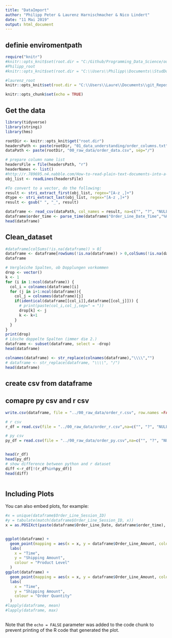 ---
title: "DataImport"
author: "Philipp Peter & Laurenz Harnischmacher & Nico Lindert"
date: "11 Mai 2019"
output: html_document
---
## definie enviromentpath
```{r "knitr config", cache = FALSE, include=FALSE}
require("knitr")
#knitr::opts_knit$set(root.dir = "C:/Github/Programming_Data_Science/ourdata")
#Philipp_root
#knitr::opts_knit$set(root.dir = "C:\\Users\\Philipp\\Documents\\StudDocs\\Master\\SS2019\\Programming Data Science\\data")

#laurenz_root
knitr::opts_knit$set(root.dir = "C:\\Users\\Laure\\Documents\\git_Repositories\\phyk_data")

```
```{r setup, include=FALSE}
knitr::opts_chunk$set(echo = TRUE)
```

## Get the data 

```{r}
library(tidyverse)
library(stringi)
library(hms)

rootDir <- knitr::opts_knit$get("root.dir")
headersPath <- paste(rootDir, "01_data_understanding/order_columns.txt", sep="/")
dataPath <- paste(rootDir, "00_raw_data/order_data.csv", sep="/")

# prepare column name list
headersFile = file(headersPath, "r")
headerNames <- list()
#http://r.789695.n4.nabble.com/How-to-read-plain-text-documents-into-a-vector-td901794.html
obj_list <- readLines(headersFile)

#To convert to a vector, do the following:
result <- stri_extract_first(obj_list, regex="[A-z ,]+")
dtype <- stri_extract_last(obj_list, regex="[A-z ,]+")
result <- gsub(" ", "_", result)

dataframe <- read_csv(dataPath, col_names = result, na=c("", "?", "NULL", "NA", "Nan"), guess_max = 3400)
dataframe$order_time <- parse_time(dataframe$"Order_Line_Date_Time","%H\\:%M\\:%S")
head(dataframe)
```

## Clean_dataset
```{r}
#dataframe[colSums(!is.na(dataframe)) > 0]
dataframe <- dataframe[rowSums(!is.na(dataframe)) > 0,colSums(!is.na(dataframe)) > 0]
dataframe
```
```{r}
# Vergleiche Spalten, ob Dopplungen vorkommen
drop <- vector()
k <- 1
for (i in 1:ncol(dataframe)) {
  col_i = colnames(dataframe)[i]
  for (j in i+1:ncol(dataframe)){
    col_j = colnames(dataframe)[j]
    if(identical(dataframe[[col_i]],dataframe[[col_j]])) {
      # print(paste(col_i,col_j,sep=" = "))
      drop[k] <- j
      k <- k+1
    }
  }
}
print(drop)
# Lösche doppelte Spalten (immer die 2.)
dataframe <- subset(dataframe, select = -drop)
head(dataframe)
```

``` {r}
colnames(dataframe) <- str_replace(colnames(dataframe),"\\\\","")
# dataframe <- str_replace(dataframe, "\\\\", "/")
head(dataframe)
```

## create csv from dataframe
## comapre py csv and r csv
``` {r}
write.csv(dataframe, file = "../00_raw_data/order_r.csv", row.names =FALSE, na = "")

# r csv
r_df = read.csv(file = "../00_raw_data/order_r.csv",na=c("", "?", "NULL", "NA", "Nan") )

# py csv
py_df = read.csv(file = "../00_raw_data/order_py.csv",na=c("", "?", "NULL", "NA", "Nan"))


head(r_df)
head(py_df)
# show difference between python and r dataset
diff <-r_df[!(r_df%in%py_df)]
head(diff)



```
## Including Plots

You can also embed plots, for example:

```{r}

#x = unique(dataframe$Order_Line_Session_ID)
#y = tabulate(match(dataframe$Order_Line_Session_ID, x))
x = as.POSIXct(paste(dataframe$Order_Line_Date, dataframe$order_time), format="%Y-%m-%d %H:%M:%S")


ggplot(dataframe) + 
  geom_point(mapping = aes(x = x, y = dataframe$Order_Line_Amount, color=dataframe$Product_Level_)) +
  labs(
    x = "Time",
    y = "Shipping Amount",
    colour = "Product Level"
  )
ggplot(dataframe) + 
  geom_point(mapping = aes(x = x, y = dataframe$Order_Line_Amount, colour = dataframe$Order_Line_Quantity)) +
  labs(
    x = "Time",
    y = "Shipping Amount",
    colour = "Order Quantity"
  )
#lapply(dataframe, mean)
#lapply(dataframe, max)
```

```{r}
```
Note that the `echo = FALSE` parameter was added to the code chunk to prevent printing of the R code that generated the plot.
